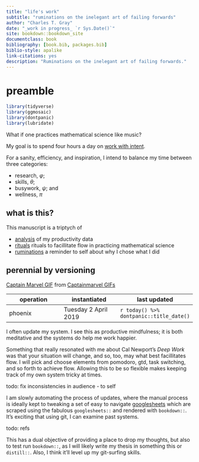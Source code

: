 ```yaml
--- 
title: "life's work"
subtitle: "ruminations on the inelegant art of failing forwards"
author: "Charles T. Gray"
date: "_work in progress_ `r Sys.Date()`"
site: bookdown::bookdown_site
documentclass: book
bibliography: [book.bib, packages.bib]
biblio-style: apalike
link-citations: yes
description: "Ruminations on the inelegant art of failing forwards."
---
```


# preamble

```r
library(tidyverse)
library(ggmosaic)
library(dontpanic)
library(lubridate)

```

What if one practices mathematical science like music?

My goal is to spend four hours a day on [work with intent](#work-with-intent).

For a sanity, efficiency, and inspiration, I intend to balance my time between three categories: 

- research, $\varphi$; 
- skills, $\theta$;  
- busywork, $\psi$; and
- wellness, $\pi$

## what is this?

This manuscript is a triptych of  

- [analysis](#analysis) of my productivity data
- [rituals](#rituals) rituals to facillitate flow in practicing mathematical science
- [ruminations](#ruminations) a reminder to self about why I chose what I did 

## perennial by versioning

<div class="tenor-gif-embed" data-postid="12551466" data-share-method="host" data-width="100%" data-aspect-ratio="1.8043478260869565"><a href="https://tenor.com/view/captain-marvel-gif-12551466">Captain Marvel GIF</a> from <a href="https://tenor.com/search/captainmarvel-gifs">Captainmarvel GIFs</a></div><script type="text/javascript" async src="https://tenor.com/embed.js"></script>

operation | instantiated | last updated
-|-|-
phoenix | Tuesday 2 April 2019 | `r today() %>% dontpanic::title_date()`

I often update my system. I see this as productive mindfulness; it is both meditative and the systems do help me work happier. 

Something that really resonated with me about Cal Newport's _Deep Work_ was that your situation will change, and so, too, may what best facillitates flow. I will pick and choose elements from pomodoro, gtd, task switching, and so forth to achieve flow. Allowing this to be so flexible makes keeping track of my own system tricky at times. 

todo: fix inconsistencies in audience - to self

I am slowly automating the process of updates, where the manual process is ideally kept to tweaking a set of easy to navigate [googlesheets](https://docs.google.com/spreadsheets/d/1hv7pkBGu8XQQOIBbBt1_1LvKGBR7zTdQYCzogrv3hz0/edit?usp=sharing) which are scraped using the fabulous `googlesheets::` and rendered with `bookdown::`. It's exciting that using git, I can examine past systems. 

todo: refs

This has a dual objective of providing a place to drop my thoughts, but also to test run `bookdown::`, as I will likely write my thesis in something this or `distill::`. Also, I think it'll level up my git-surfing skills. 
